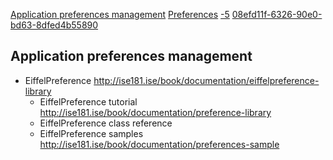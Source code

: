 [[Property:title|Application preferences management]]
[[Property:link_title|Preferences]]
[[Property:weight|-5]]
[[Property:uuid|08efd11f-6326-90e0-bd63-8dfed4b55890]]
== Application preferences management ==
* EiffelPreference    http://ise181.ise/book/documentation/eiffelpreference-library
** EiffelPreference tutorial    http://ise181.ise/book/documentation/preference-library
** EiffelPreference class reference
** EiffelPreference samples    http://ise181.ise/book/documentation/preferences-sample

